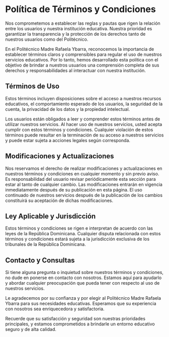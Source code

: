 # Política de Términos y Condiciones

Nos comprometemos a establecer las reglas y pautas que rigen la relación entre los usuarios y nuestra institución educativa. Nuestra prioridad es garantizar la transparencia y la protección de los derechos tanto de nuestros usuarios como del Politécnico.

En el Politécnico Madre Rafaela Ybarra, reconocemos la importancia de establecer términos claros y comprensibles para regular el uso de nuestros servicios educativos. Por lo tanto, hemos desarrollado esta política con el objetivo de brindar a nuestros usuarios una comprensión completa de sus derechos y responsabilidades al interactuar con nuestra institución.

## Términos de Uso

Estos términos incluyen disposiciones sobre el acceso a nuestros recursos educativos, el comportamiento esperado de los usuarios, la seguridad de la cuenta, la privacidad de los datos y la propiedad intelectual.

Los usuarios están obligados a leer y comprender estos términos antes de utilizar nuestros servicios. Al hacer uso de nuestros servicios, usted acepta cumplir con estos términos y condiciones. Cualquier violación de estos términos puede resultar en la terminación de su acceso a nuestros servicios y puede estar sujeta a acciones legales según corresponda.

## Modificaciones y Actualizaciones

Nos reservamos el derecho de realizar modificaciones y actualizaciones en nuestros términos y condiciones en cualquier momento y sin previo aviso. Es responsabilidad del usuario revisar periódicamente esta sección para estar al tanto de cualquier cambio. Las modificaciones entrarán en vigencia inmediatamente después de su publicación en esta página. El uso continuado de nuestros servicios después de la publicación de los cambios constituirá su aceptación de dichas modificaciones.

## Ley Aplicable y Jurisdicción

Estos términos y condiciones se rigen e interpretan de acuerdo con las leyes de la República Dominicana. Cualquier disputa relacionada con estos términos y condiciones estará sujeta a la jurisdicción exclusiva de los tribunales de la República Dominicana.

## Contacto y Consultas

Si tiene alguna pregunta o inquietud sobre nuestros términos y condiciones, no dude en ponerse en contacto con nosotros. Estamos aquí para ayudarlo y abordar cualquier preocupación que pueda tener con respecto al uso de nuestros servicios.

Le agradecemos por su confianza y por elegir al Politécnico Madre Rafaela Ybarra para sus necesidades educativas. Esperamos que su experiencia con nosotros sea enriquecedora y satisfactoria.

Recuerde que su satisfacción y seguridad son nuestras prioridades principales, y estamos comprometidos a brindarle un entorno educativo seguro y de alta calidad.
